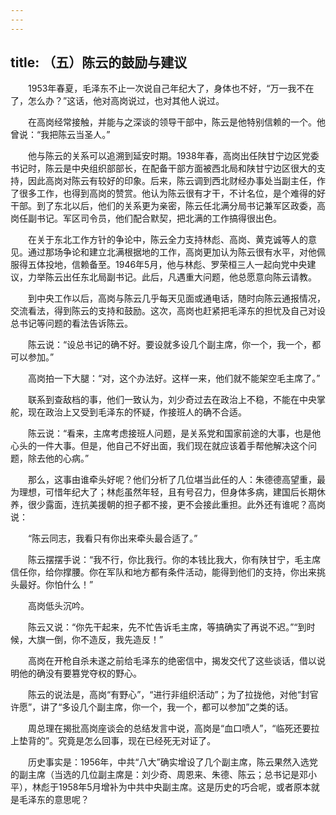 ```yaml
---
---
---
```

title: （五）陈云的鼓励与建议
---




　　1953年春夏，毛泽东不止一次说自己年纪大了，身体也不好，“万一我不在了，怎么办？”这话，他对高岗说过，也对其他人说过。

　　在高岗经常接触，并能与之深谈的领导干部中，陈云是他特别信赖的一个。他曾说：“我把陈云当圣人。”

　　他与陈云的关系可以追溯到延安时期。1938年春，高岗出任陕甘宁边区党委书记时，陈云是中央组织部部长，在配备干部方面被西北局和陕甘宁边区很大的支持，因此高岗对陈云有较好的印象。后来，陈云调到西北财经办事处当副主任，作了很多工作，也得到高岗的赞赏。他认为陈云很有才干，不计名位，是个难得的好干部。到了东北以后，他们的关系更为亲密，陈云任北满分局书记兼军区政委，高岗任副书记。军区司令员，他们配合默契，把北满的工作搞得很出色。

　　在关于东北工作方针的争论中，陈云全力支持林彪、高岗、黄克诚等人的意见。通过那场争论和建立北满根据地的工作，高岗更加认为陈云很有水平，对他佩服得五体投地，信赖备至。1946年5月，他与林彪、罗荣桓三人一起向党中央建议，力举陈云出任东北局副书记。此后，凡遇重大问题，他总愿意向陈云请教。

　　到中央工作以后，高岗与陈云几乎每天见面或通电话，随时向陈云通报情况，交流看法，得到陈云的支持和鼓励。这次，高岗也赶紧把毛泽东的担忧及自己对设总书记等问题的看法告诉陈云。

　　陈云说：“设总书记的确不好。要设就多设几个副主席，你一个，我一个，都可以参加。”

　　高岗拍一下大腿：“对，这个办法好。这样一来，他们就不能架空毛主席了。”

　　联系到查敌档的事，他们一致认为，刘少奇过去在政治上不稳，不能在中央掌舵，现在政治上又受到毛泽东的怀疑，作接班人的确不合适。

　　陈云说：“看来，主席考虑接班人问题，是关系党和国家前途的大事，也是他心头的一件大事。但是，他自己不好出面，我们现在就应该着手帮他解决这个问题，除去他的心病。”

　　那么，这事由谁牵头好呢？他们分析了几位堪当此任的人：朱德德高望重，最为理想，可惜年纪大了；林彪虽然年轻，且有号召力，但身体多病，建国后长期休养，很少露面，连抗美援朝的担子都不接，更不会接此重担。此外还有谁呢？高岗说：

　　“陈云同志，我看只有你出来牵头最合适了。”

　　陈云摆摆手说：“我不行，你比我行。你的本钱比我大，你有陕甘宁，毛主席信任你，给你撑腰。你在军队和地方都有条件活动，能得到他们的支持，你出来挑头最好。你怕什么！”

　　高岗低头沉吟。

　　陈云又说：“你先干起来，先不忙告诉毛主席，等搞确实了再说不迟。”“到时候，大旗一倒，你不造反，我先造反！”

　　高岗在开枪自杀未遂之前给毛泽东的绝密信中，揭发交代了这些谈话，借以说明他的确没有要篡党夺权的野心。

　　陈云的说法是，高岗“有野心”，“进行非组织活动”；为了拉拢他，对他“封官许愿”，讲了“多设几个副主席，你一个，我一个，都可以参加”之类的话。

　　周总理在揭批高岗座谈会的总结发言中说，高岗是“血口喷人”，“临死还要拉上垫背的”。究竟是怎么回事，现在已经死无对证了。

　　历史事实是：1956年，中共“八大”确实增设了几个副主席，陈云果然入选党的副主席（当选的几位副主席是：刘少奇、周恩来、朱德、陈云；总书记是邓小平），林彪于1958年5月增补为中共中央副主席。这是历史的巧合呢，或者原本就是毛泽东的意思呢？